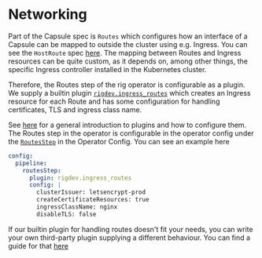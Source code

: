 # Networking

Part of the Capsule spec is `Routes` which configures how an interface of a Capsule can be mapped to outside the cluster using e.g. Ingress. You can see the `HostRoute` spec [here](/api/v1alpha2#hostroute).
The mapping between Routes and Ingress resources can be quite custom, as it depends on, among other things, the specific Ingress controller installed in the Kubernetes cluster.

Therefore, the Routes step of the rig operator is configurable as a plugin. We supply a builtin plugin [`rigdev.ingress_routes`](/operator-manual/plugins/builtin/ingress_routes) which creates an Ingress resource for each Route and has some configuration for handling certificates, TLS and ingress class name.

See [here](plugins) for a general introduction to plugins and how to configure them. The Routes step in the operator is configurable in the operator config under the [`RoutesStep`](/api/config/v1alpha1#routesstep) in the Operator Config. You can see an example here
```yaml
config:
  pipeline:
    routesStep:
      plugin: rigdev.ingress_routes
      config: |
        clusterIssuer: letsencrypt-prod
        createCertificateResources: true
        ingressClassName: nginx
        disableTLS: false
```
If our builtin plugin for handling routes doesn't fit your needs, you can write your own third-party plugin supplying a different behaviour. You can find a guide for that [here](/operator-manual/plugins/thirdparty)
